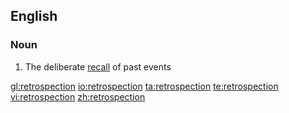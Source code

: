 ==English==
===Noun===
{{en-noun}}
# The deliberate [[recall]] of past events

[[gl:retrospection]]
[[io:retrospection]]
[[ta:retrospection]]
[[te:retrospection]]
[[vi:retrospection]]
[[zh:retrospection]]